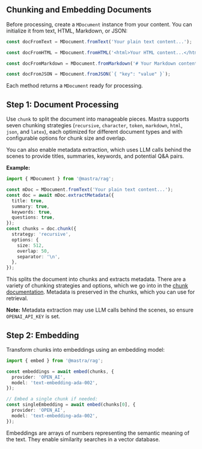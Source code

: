 ## Chunking and Embedding Documents

Before processing, create a `MDocument` instance from your content. You can initialize it from text, HTML, Markdown, or JSON:

```ts
const docFromText = MDocument.fromText('Your plain text content...');

const docFromHTML = MDocument.fromHTML('<html>Your HTML content...</html>');

const docFromMarkdown = MDocument.fromMarkdown('# Your Markdown content...');

const docFromJSON = MDocument.fromJSON(`{ "key": "value" }`);
```

Each method returns a `MDocument` ready for processing.

## Step 1: Document Processing

Use `chunk` to split the document into manageable pieces. Mastra supports seven chunking strategies (`recursive`, `character`, `token`, `markdown`, `html`, `json`, and `latex`), each optimized for different document types and with configurable options for chunk size and overlap.

You can also enable metadata extraction, which uses LLM calls behind the scenes to provide titles, summaries, keywords, and potential Q&A pairs.

**Example:**

```ts showLineNumbers copy
import { MDocument } from '@mastra/rag';

const mDoc = MDocument.fromText('Your plain text content...');
const doc = await mDoc.extractMetadata({
  title: true,
  summary: true,
  keywords: true,
  questions: true,
});
const chunks = doc.chunk({
  strategy: 'recursive',
  options: {
    size: 512,
    overlap: 50,
    separator: '\n',
  },
});
```

This splits the document into chunks and extracts metadata. There are a variety of chunking strategies and options, which we go into in the [chunk documentation](/docs/guide/reference/rag/chunk.mdx). Metadata is preserved in the chunks, which you can use for retrieval.

**Note:** Metadata extraction may use LLM calls behind the scenes, so ensure `OPENAI_API_KEY` is set.

## Step 2: Embedding

Transform chunks into embeddings using an embedding model:

```ts showLineNumbers copy
import { embed } from '@mastra/rag';

const embeddings = await embed(chunks, {
  provider: 'OPEN_AI',
  model: 'text-embedding-ada-002',
});

// Embed a single chunk if needed:
const singleEmbedding = await embed(chunks[0], {
  provider: 'OPEN_AI',
  model: 'text-embedding-ada-002',
});
```

Embeddings are arrays of numbers representing the semantic meaning of the text. They enable similarity searches in a vector database.

